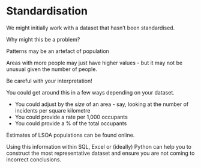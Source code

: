# Standardisation

We might initially work with a dataset that hasn’t been standardised.

Why might this be a problem?

Patterns may be an artefact of population

Areas with more people may just have higher values - but it may not be unusual given the number of people.

Be careful with your interpretation!

You could get around this in a few ways depending on your dataset.

- You could adjust by the *size* of an area - say, looking at the number of incidents per square kilometre
- You could provide a rate per 1,000 occupants
- You could provide a % of the total occupants

Estimates of LSOA populations can be found online.

Using this information within SQL, Excel or (ideally) Python can help you to construct the most representative dataset and ensure you are not coming to incorrect conclusions.
